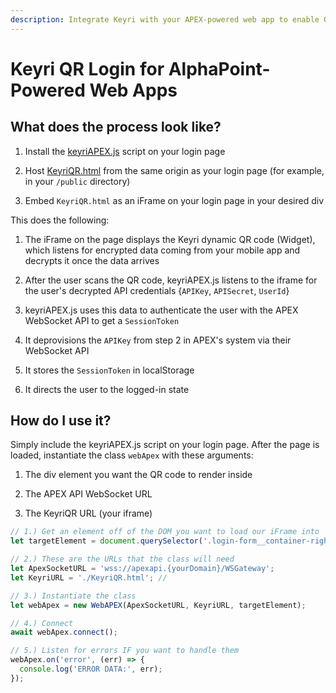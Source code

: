 ```yaml
---
description: Integrate Keyri with your APEX-powered web app to enable QR login for your users.
---
```


# Keyri QR Login for AlphaPoint-Powered Web Apps

## What does the process look like?

1.  Install the [keyriAPEX.js](https://github.com/Keyri-Co/keyriAPEX.js) script on your login page

2.  Host [KeyriQR.html](https://raw.githubusercontent.com/Keyri-Co/library-keyri-connect/main/KeyriQR.html) from the same origin as your login page (for example, in your `/public` directory)

3.  Embed `KeyriQR.html` as an iFrame on your login page in your desired div

This does the following:

1.  The iFrame on the page displays the Keyri dynamic QR code (Widget), which listens for encrypted data coming from your mobile app and decrypts it once the data arrives

2.  After the user scans the QR code, keyriAPEX.js listens to the iframe for the user's decrypted API credentials {`APIKey`, `APISecret`, `UserId`}

3.  keyriAPEX.js uses this data to authenticate the user with the APEX WebSocket API to get a `SessionToken`

4.  It deprovisions the `APIKey` from step 2 in APEX's system via their WebSocket API

5.  It stores the `SessionToken` in localStorage

6.  It directs the user to the logged-in state

## How do I use it?

Simply include the keyriAPEX.js script on your login page. After the page is loaded, instantiate the class `webApex` with these arguments:

1.  The div element you want the QR code to render inside

2.  The APEX API WebSocket URL

3.  The KeyriQR URL (your iframe)

```javascript copy
// 1.) Get an element off of the DOM you want to load our iFrame into
let targetElement = document.querySelector('.login-form__container-right');

// 2.) These are the URLs that the class will need
let ApexSocketURL = 'wss://apexapi.{yourDomain}/WSGateway';
let KeyriURL = './KeyriQR.html'; //

// 3.) Instantiate the class
let webApex = new WebAPEX(ApexSocketURL, KeyriURL, targetElement);

// 4.) Connect
await webApex.connect();

// 5.) Listen for errors IF you want to handle them
webApex.on('error', (err) => {
  console.log('ERROR DATA:', err);
});
```
